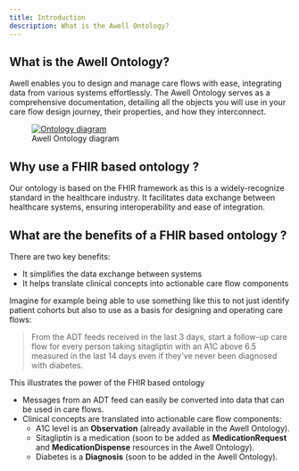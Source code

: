 ```yaml
---
title: Introduction
description: What is the Awell Ontology?
---
```


## What is the Awell Ontology?

Awell enables you to design and manage care flows with ease, integrating data from various systems effortlessly. The Awell Ontology serves as a comprehensive documentation, detailing all the objects you will use in your care flow design journey, their properties, and how they interconnect.

<figure className="flex flex-col justify-center text-center">
  <a
    href="/images/ontology-diagram.png"
    target="_blank"
    className="custom-link"
  >
    <img
      src="/images/ontology-diagram.png"
      alt="Ontology diagram"
      className="w-full mx-auto"
    />
  </a>
  <figcaption className="dark:text-slate-400 pt-1">Awell Ontology diagram</figcaption>
</figure>

## Why use a FHIR based ontology ?

Our ontology is based on the FHIR framework as this is a widely-recognize standard in the healthcare industry. It facilitates data exchange between healthcare systems, ensuring interoperability and ease of integration.

## What are the benefits of a FHIR based ontology ?

There are two key benefits:
- It simplifies the data exchange between systems
- It helps translate clinical concepts into actionable care flow components

Imagine for example being able to use something like this to not just identify patient cohorts but also to use as a basis for designing and operating care flows:

> From the ADT feeds received in the last 3 days, start a follow-up care flow for every person taking sitagliptin with an A1C above 6.5 measured in the last 14 days even if they've never been diagnosed with diabetes.

This illustrates the power of the FHIR based ontology
- Messages from an ADT feed can easily be converted into data that can be used in care flows.
- Clinical concepts are translated into actionable care flow components:
  - A1C level is an **Observation** (already available in the Awell Ontology).
  - Sitagliptin is a medication (soon to be added as **MedicationRequest** and **MedicationDispense** resources in the Awell Ontology).
  - Diabetes is a **Diagnosis** (soon to be added in the Awell Ontology).
